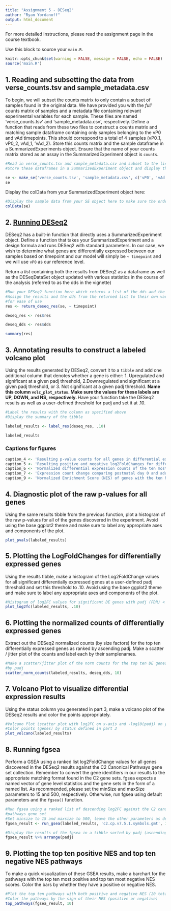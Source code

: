```yaml
---
title: "Assignment 5 - DESeq2"
author: "Ryan Yordanoff"
output: html_document
---
```



For more detailed instructions, please read the assignment page in the course textbook. 


Use this block to source your `main.R`.

```r
knitr::opts_chunk$set(warning = FALSE, message = FALSE, echo = FALSE)
source('main.R')
```


## 1. Reading and subsetting the data from verse_counts.tsv and sample_metadata.csv

To begin, we will subset the counts matrix to only contain a subset of samples
found in the original data. We have provided you with the *full* counts matrix
of samples and a metadata file containing relevant experimental variables for
each sample. These files are named 'verse_counts.tsv' and 'sample_metadata.csv',
respectively. Define a function that reads from these two files to construct a
counts matrix and matching sample dataframe containing only samples belonging to
the vP0 and vAd timepoints. This should correspond to a total of 4 samples
(vP0_1, vP0_2, vAd_1, 'vAd_2). Store this counts matrix and the sample dataframe
in a SummarizedExperiments object. Ensure that the name of your counts matrix
stored as an assay in the SummarizedExperiment object is `counts`.

```r
#Read in verse_counts.tsv and sample_metadata.csv and subset to the listed samples
#Store these dataframes in a SummarizedExperiment object and display the summary here

se <- make_se('verse_counts.tsv', 'sample_metadata.csv', c('vP0', 'vAd'))
se
```


Display the colData from your SummarizedExperiment object here:

```r
#Display the sample data from your SE object here to make sure the order is right 
colData(se)
```

## 2. [Running DESeq2](http://bioconductor.org/packages/devel/bioc/vignettes/DESeq2/inst/doc/DESeq2.html#differential-expression-analysis)

DESeq2 has a built-in function that directly uses a SummarizedExperiment object.
Define a function that takes your SummarizedExperiment and a design formula and
runs DESeq2 with standard parameters. In our case, we wish to determine what
genes are differentially expressed between our samples based on timepoint and
our model will simply be `~ timepoint` and we will use `vP0` as our reference
level. 

Return a *list* containing both the results from DESeq2 as a dataframe as well
as the DESeqDataSet object updated with various statistics in the course of the 
analysis (referred to as the dds in the vignette)

```r
#Run your DESeq2 function here which returns a list of the dds and the results
#Assign the results and the dds from the returned list to their own variables 
#for ease of use
res <- return_deseq_res(se, ~ timepoint)

deseq_res <- res$res

deseq_dds <- res$dds

summary(res)
```

## 3. Annotating results to construct a labeled volcano plot

Using the results generated by DESeq2, convert it to a `tibble` and add one
additional column that denotes whether a gene is either: 1. Upregulated and
significant at a given padj threshold, 2.Downregulated and significant at a
given padj threshold, or 3. Not significant at a given padj threshold. __Name
this column `volc_plot_status`. Make sure the values for these labels are UP, DOWN,
and NS, respectively. __ Have your function take the DESeq2 results as well as a
user-defined threshold for padj and set it at .10.

```r
#Label the results with the column as specified above
#Display the summary of the tibble

labeled_results <- label_res(deseq_res, .10)

labeled_results

```

### Captions for figures

```r

caption_4 <- 'Resulting p-value counts for all genes in differential expression analysis of in vivo mouse heart developement mRNAseq samples. Sample collection from postnatal day 0 and adult mouse heart.'
caption_5 <- 'Resulting positive and negative log2FoldChanges for differentially expressed mouse heart developement genes exceeding defined threshold of p value adjusted = 0.10 in differential expression analysis using DESeq2. Sample collection from postnatal day 0 and adult mouse heart.'
caption_6 <- 'Normalized differential expression counts of the ten most differentially expressed genes by p value adjusted.'
caption_7 <- 'Expression count change comparing postnatal day 0 and adult mouse heart gene expression. Genes meeting filter threshold are depicted with a relative increase, decrease or non-significant change in expression.'
caption_9 <- 'Normalized Enrichment Score (NES) of genes with the ten highest positive and negative NES scores from the C2 Canonical Pathways gene set collection.'

```

## 4. Diagnostic plot of the raw p-values for all genes

Using the same results tibble from the previous function, plot a histogram of
the raw p-values for all of the genes discovered in the experiment. Avoid using
the base ggplot2 theme and make sure to label any appropriate axes and
components of the plot.

```r
plot_pvals(labeled_results)
```

## 5. Plotting the LogFoldChanges for differentially expressed genes

Using the results tibble, make a histogram of the Log2FoldChange values for all
significant differentially expressed genes at a user-defined padj threshold and
set this threshold to .10. Avoid using the base ggplot2 theme and make sure to
label any appropriate axes and components of the plot.

```r
#Histogram of log2FC values for significant DE genes with padj (FDR) < .10
plot_log2fc(labeled_results, .10)

```

## 6. Plotting the normalized counts of differentially expressed genes

Extract out the DESeq2 normalized counts (by size factors) for the top ten
differentially expressed genes as ranked by ascending padj. Make a scatter / 
jitter plot of the counts and label each by their samplenames. 

```r
#Make a scatter/jitter plot of the norm counts for the top ten DE genes ranked
#by padj
scatter_norm_counts(labeled_results, deseq_dds, 10)
```


## 7. Volcano Plot to visualize differential expression results

Using the status column you generated in part 3, make a volcano plot of the
DESeq2 results and color the points appropriately. 

```r
#Volcano Plot (scatter plot with log2FC on x-axis and -log10(padj) on y-axis)
#Color points (genes) by status defined in part 3
plot_volcano(labeled_results)
```

## 8. Running fgsea

Perform a GSEA using a ranked list log2FoldChange values for all genes
discovered in the DESeq2 results against the C2 Canonical Pathways gene set
collection. Remember to convert the gene identifiers in our results to the
appropriate matching format found in the C2 gene sets. fgsea expects a named
vector of gene level statistics and the gene sets in the form of a named list.
As recommended, please set the minSize and maxSize parameters to 15 and 500,
respectively. Otherwise, run fgsea using default parameters and the `fgsea()`
function.

```r
#Run fgsea using a ranked list of descending log2FC against the C2 canonical
#pathways gene set
#Set minsize to 15 and maxsize to 500, leave the other parameters as defaults
fgsea_result <- run_gsea(labeled_results, 'c2.cp.v7.5.1.symbols.gmt', 15, 500)

```


```r
#Display the results of the fgsea in a tibble sorted by padj (ascending)
fgsea_result %>% arrange(padj)
```


## 9. Plotting the top ten positive NES and top ten negative NES pathways

To make a quick visualization of these GSEA results, make a barchart for the
pathways with the top ten most positive and top ten most negative NES scores.
Color the bars by whether they have a positive or negative NES.

```r
#Plot the top ten pathways with both positive and negative NES (20 total)
#Color the pathways by the sign of their NES (positive or negative)
top_pathways(fgsea_result, 10)
```

